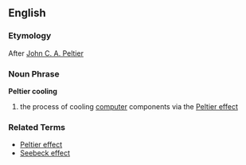 ==English==
=== Etymology ===
After [[Peltier|John C. A. Peltier]]

=== Noun Phrase ===
'''Peltier cooling'''
# the process of cooling [[computer]] components via the [[Peltier effect]]

=== Related Terms ===
*[[Peltier effect]]
*[[Seebeck effect]]